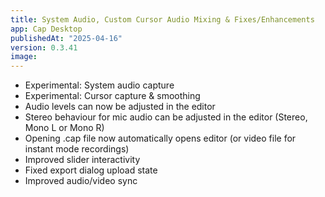 ```yaml
---
title: System Audio, Custom Cursor Audio Mixing & Fixes/Enhancements
app: Cap Desktop
publishedAt: "2025-04-16"
version: 0.3.41
image:
---
```


- Experimental: System audio capture
- Experimental: Cursor capture & smoothing
- Audio levels can now be adjusted in the editor
- Stereo behaviour for mic audio can be adjusted in the editor (Stereo, Mono L or Mono R)
- Opening .cap file now automatically opens editor (or video file for instant mode recordings)
- Improved slider interactivity
- Fixed export dialog upload state
- Improved audio/video sync
